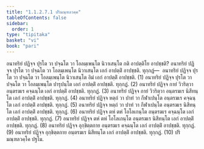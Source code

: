 ```yaml
---
title: "1.1.2.7.1 ปริมณฺฑลวคฺค"
tableOfContents: false
sidebar:
  order: 1
type: "tipitaka"
basket: "vi"
book: "pari"
---
```



<DynamicBreadcrumb />

<Division number="175" book="pari">

<Paragraph number="491" book="pari">
อนาทริยํ ปฏิจฺจ ปุรโต วา ปจฺฉโต วา โอลมฺเพนฺโต นิวาเสนฺโต กติ อาปตฺติโย อาปชฺชติ? อนาทริยํ ปฏิจฺจ ปุรโต วา ปจฺฉโต วา โอลมฺเพนฺโต นิวาเสนฺโต เอกํ อาปตฺติํ อาปชฺชติ. ทุกฺกฏํ—  อนาทริยํ ปฏิจฺจ ปุรโต วา ปจฺฉโต วา โอลมฺเพนฺโต นิวาเสนฺโต อิมํ เอกํ อาปตฺติํ อาปชฺชติ. (1)
</Paragraph>

<Paragraph number="492" book="pari">
อนาทริยํ ปฏิจฺจ ปุรโต วา ปจฺฉโต วา โอลมฺเพนฺโต ปารุปนฺโต เอกํ อาปตฺติํ อาปชฺชติ. ทุกฺกฏํ. (2)
</Paragraph>

<Paragraph number="493" book="pari">
อนาทริยํ ปฏิจฺจ กายํ วิวริตฺวา อนฺตรฆเร คจฺฉนฺโต เอกํ อาปตฺติํ อาปชฺชติ. ทุกฺกฏํ. (3)
</Paragraph>

<Paragraph number="494" book="pari">
อนาทริยํ ปฏิจฺจ กายํ วิวริตฺวา อนฺตรฆเร นิสีทนฺโต เอกํ อาปตฺติํ อาปชฺชติ. ทุกฺกฏํ. (4)
</Paragraph>

<Paragraph number="495" book="pari">
อนาทริยํ ปฏิจฺจ หตฺถํ วา ปาทํ วา กีฬาเปนฺโต อนฺตรฆเร คจฺฉนฺโต เอกํ อาปตฺติํ อาปชฺชติ. ทุกฺกฏํ. (5)
</Paragraph>

<Paragraph number="496" book="pari">
อนาทริยํ ปฏิจฺจ หตฺถํ วา ปาทํ วา กีฬาเปนฺโต อนฺตรฆเร นิสีทนฺโต เอกํ อาปตฺติํ อาปชฺชติ. ทุกฺกฏํ. (6)
</Paragraph>

<Paragraph number="497" book="pari">
อนาทริยํ ปฏิจฺจ ตหํ ตหํ โอโลเกนฺโต อนฺตรฆเร คจฺฉนฺโต เอกํ อาปตฺติํ อาปชฺชติ. ทุกฺกฏํ. (7)
</Paragraph>

<Paragraph number="498" book="pari">
อนาทริยํ ปฏิจฺจ ตหํ ตหํ โอโลเกนฺโต อนฺตรฆเร นิสีทนฺโต เอกํ อาปตฺติํ อาปชฺชติ. ทุกฺกฏํ. (8)
</Paragraph>

<Paragraph number="499" book="pari">
อนาทริยํ ปฏิจฺจ อุกฺขิตฺตกาย อนฺตรฆเร คจฺฉนฺโต เอกํ อาปตฺติํ อาปชฺชติ. ทุกฺกฏํ. (9)
</Paragraph>

<Paragraph number="500" book="pari">
อนาทริยํ ปฏิจฺจ อุกฺขิตฺตกาย อนฺตรฆเร นิสีทนฺโต เอกํ อาปตฺติํ อาปชฺชติ. ทุกฺกฏํ. (10)

</Paragraph>
</Division>

<Paragraph number="501" type="center" book="pari">
ปริมณฺฑลวคฺโค ปฐโม.
</Paragraph>
